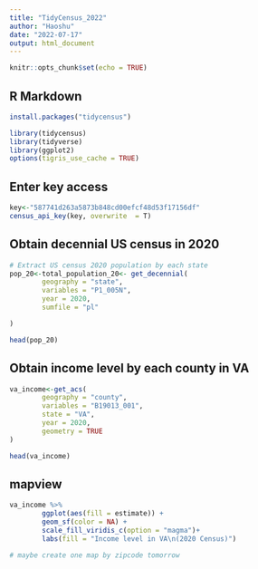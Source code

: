 ```yaml
---
title: "TidyCensus_2022"
author: "Haoshu"
date: "2022-07-17"
output: html_document
---
```


```r
knitr::opts_chunk$set(echo = TRUE)
```

## R Markdown



```r
install.packages("tidycensus")

library(tidycensus)
library(tidyverse)
library(ggplot2)
options(tigris_use_cache = TRUE)

```


## Enter key access
```r
key<-"587741d263a5873b848cd00efcf48d53f17156df"
census_api_key(key, overwrite  = T)
```
## Obtain decennial US census in 2020
```r
# Extract US census 2020 population by each state
pop_20<-total_population_20<- get_decennial(
        geography = "state",
        variables = "P1_005N",
        year = 2020,
        sumfile = "pl"

)

head(pop_20)
```

## Obtain income level by each county in VA
```r
va_income<-get_acs(
        geography = "county",
        variables = "B19013_001",
        state = "VA",
        year = 2020,
        geometry = TRUE
)

head(va_income)
```
## mapview 
```r
va_income %>%
        ggplot(aes(fill = estimate)) +
        geom_sf(color = NA) +
        scale_fill_viridis_c(option = "magma")+
        labs(fill = "Income level in VA\n(2020 Census)")

# maybe create one map by zipcode tomorrow
```


